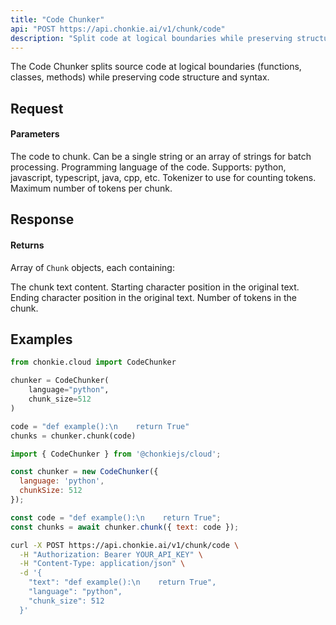 ```yaml
---
title: "Code Chunker"
api: "POST https://api.chonkie.ai/v1/chunk/code"
description: "Split code at logical boundaries while preserving structure"
---
```


The Code Chunker splits source code at logical boundaries (functions, classes, methods) while preserving code structure and syntax.

## Request

#### Parameters

<ParamField path="text" type="string | string[]" required>
  The code to chunk. Can be a single string or an array of strings for batch processing.
</ParamField>

<ParamField path="language" type="string" default="python">
  Programming language of the code. Supports: python, javascript, typescript, java, cpp, etc.
</ParamField>

<ParamField path="tokenizer" type="string" default="gpt2">
  Tokenizer to use for counting tokens.
</ParamField>

<ParamField path="chunk_size" type="integer" default="512">
  Maximum number of tokens per chunk.
</ParamField>

## Response

#### Returns

Array of `Chunk` objects, each containing:

<ResponseField name="text" type="string">
  The chunk text content.
</ResponseField>

<ResponseField name="start_index" type="integer">
  Starting character position in the original text.
</ResponseField>

<ResponseField name="end_index" type="integer">
  Ending character position in the original text.
</ResponseField>

<ResponseField name="token_count" type="integer">
  Number of tokens in the chunk.
</ResponseField>

## Examples

<CodeGroup>

```python Python
from chonkie.cloud import CodeChunker

chunker = CodeChunker(
    language="python",
    chunk_size=512
)

code = "def example():\n    return True"
chunks = chunker.chunk(code)
```

```javascript JavaScript
import { CodeChunker } from '@chonkiejs/cloud';

const chunker = new CodeChunker({
  language: 'python',
  chunkSize: 512
});

const code = "def example():\n    return True";
const chunks = await chunker.chunk({ text: code });
```

```bash cURL
curl -X POST https://api.chonkie.ai/v1/chunk/code \
  -H "Authorization: Bearer YOUR_API_KEY" \
  -H "Content-Type: application/json" \
  -d '{
    "text": "def example():\n    return True",
    "language": "python",
    "chunk_size": 512
  }'
```

</CodeGroup>
